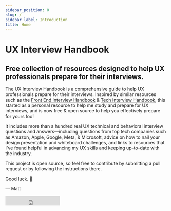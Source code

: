 ```yaml
---
sidebar_position: 0
slug: /
sidebar_label: Introduction
title: Home
---
```



# UX Interview Handbook

<h2>
  Free collection of resources designed to help UX professionals prepare for their interviews.
</h2>

The UX Interview Handbook is a comprehensive guide to help UX professionals prepare for their interviews.
Inspired by similar resources such as the [Front End Interview Handbook](https://www.frontendinterviewhandbook.com/)
& [Tech Interview Handbook](https://www.techinterviewhandbook.org/), this started as a personal resource
to help me study and prepare for UX interviews, and is now free & open source to help you effectively prepare for yours too!

It includes more than a hundred real UX <Link to='technical/ux'>technical</Link> and <Link to='behavioral/ux'>behavioral</Link> interview questions and answers—including questions from top tech companies such as <Link to="/behavioral/companies">Amazon, Apple, Google, Meta, & Microsoft</Link>, advice on how to nail your <Link to='presentations'>design presentation</Link> and <Link to='technical/general'>whiteboard challenges</Link>, and links to <Link to='resources'>resources</Link> that I've found helpful in advancing my UX skills and keeping up-to-date with the industry.

This project is open source, so feel free to <Link to="/misc/contribute">contribute</Link> by submitting a pull request or by following the instructions there.

Good luck. 💖

— Matt

<HomepageFeatures />

<iframe
  src='https://ghbtns.com/github-btn.html?user=mphuxd&repo=ux-handbook&type=star&count=false&size=large'
  frameBorder='0'
  scrolling='0'
  width='170'
  height='30'
  title='GitHub'
/>

